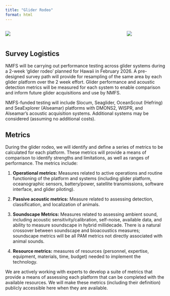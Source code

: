 ```yaml
---
title: "Glider Rodeo"
format: html
---
```


::: columns
::: {.column width="75%"}
 
![](images/GliderRodeoText.JPG) 

:::
::: {.column width="25%"}
 
![](images/GliderRodeo.png)
 
:::
:::

## Survey Logistics

NMFS will be carrying out performance testing across glider systems during a 2-week ‘glider rodeo’ planned for Hawaii in February 2026. A pre-designed survey path will provide for resampling of the same area by each glider platform over the 2 week effort. Glider performance and acoustic detection metrics will be measured for each system to enable comparison and inform future glider acquisitions and use by NMFS.

NMFS-funded testing will include Slocum, Seaglider, OceanScout (Hefring) and SeaExplorer (Alseamar) platforms with DMONS2, WISPR, and Alseamar’s acoustic acquisition systems. Additional systems may be considered (assuming no additional costs).

## Metrics

During the glider rodeo, we will identify and define a series of metrics to be calculated for each platform. These metrics will provide a means of comparison to identify strengths and limitations, as well as ranges of performance. The metrics include:

1.  **Operational metrics:** Measures related to active operations and routine functioning of the platform and systems (including glider platform, oceanographic sensors, battery/power, satellite transmissions, software interface, and glider piloting).

2.  **Passive acoustic metrics:** Measure related to assessing detection, classification, and localization of animals.

3.  **Soundscape Metrics:** Measures related to assessing ambient sound, including acoustic sensitivity/calibration, self-noise, available data, and ability to measure soundscape in hybrid millidecade. There is a natural crossover between soundscape and bioacoustics measures; soundscape metrics will be all PAM metrics not directly associated with animal sounds.

4.  **Resource metrics:** measures of resources (personnel, expertise, equipment, materials, time, budget) needed to implement the technology.

We are actively working with experts to develop a suite of metrics that provide a means of assessing each platform that can be completed with the available resources. We will make these metrics (including their definition) publicly accessible here when they are available.
